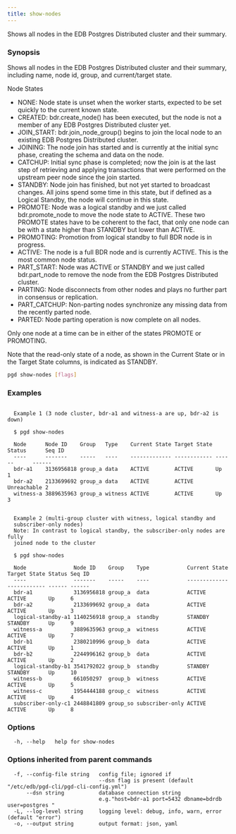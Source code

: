 ```yaml
---
title: show-nodes
---
```


Shows all nodes in the EDB Postgres Distributed cluster and their summary.

### Synopsis

Shows all nodes in the EDB Postgres Distributed cluster and their summary,
including name, node id, group, and current/target state.

Node States

* NONE: Node state is unset when the worker starts, expected to be set
quickly to the current known state.
* CREATED: bdr.create_node() has been executed, but the node is not a
member of any EDB Postgres Distributed cluster yet.
* JOIN_START: bdr.join_node_group() begins to join the local node to an
existing EDB Postgres Distributed cluster.
* JOINING: The node join has started and is currently at the initial sync
phase, creating the schema and data on the node.
* CATCHUP: Initial sync phase is completed; now the join is at the last step
of retrieving and applying transactions that were performed on the upstream
peer node since the join started.
* STANDBY:  Node join has finished, but not yet started to broadcast changes.
All joins spend some time in this state, but if defined as a Logical
Standby, the node will continue in this state.
* PROMOTE: Node was a logical standby and we just called bdr.promote_node to
move the node state to ACTIVE. These two PROMOTE states have to be
coherent to the fact, that only one node can be with a state higher than
STANDBY but lower than ACTIVE.
* PROMOTING: Promotion from logical standby to full BDR node is in progress.
* ACTIVE: The node is a full BDR node and is currently ACTIVE. This is the
most common node status.
* PART_START: Node was ACTIVE or STANDBY and we just called bdr.part_node
to remove the node from the EDB Postgres Distributed cluster.
* PARTING: Node disconnects from other nodes and plays no further part in
consensus or replication.
* PART_CATCHUP: Non-parting nodes synchronize any missing data from the
recently parted node.
* PARTED: Node parting operation is now complete on all nodes.

Only one node at a time can be in either of the states PROMOTE or PROMOTING.

Note that the read-only state of a node, as shown in the Current State or in
the Target State columns, is indicated as STANDBY.

```sh
pgd show-nodes [flags]
```

### Examples

```text

  Example 1 (3 node cluster, bdr-a1 and witness-a are up, bdr-a2 is down)

  $ pgd show-nodes

  Node      Node ID    Group   Type    Current State Target State Status      Seq ID
  ----      -------    -----   ----    ------------- ------------ ------      ------
  bdr-a1    3136956818 group_a data    ACTIVE        ACTIVE       Up          1
  bdr-a2    2133699692 group_a data    ACTIVE        ACTIVE       Unreachable 2
  witness-a 3889635963 group_a witness ACTIVE        ACTIVE       Up          3


  Example 2 (multi-group cluster with witness, logical standby and
  subscriber-only nodes)
  Note: In contrast to logical standby, the subscriber-only nodes are fully
  joined node to the cluster

  $ pgd show-nodes

  Node               Node ID    Group    Type            Current State Target State Status Seq ID
  ----               -------    -----    ----            ------------- ------------ ------ ------
  bdr-a1             3136956818 group_a  data            ACTIVE        ACTIVE       Up     6
  bdr-a2             2133699692 group_a  data            ACTIVE        ACTIVE       Up     3
  logical-standby-a1 1140256918 group_a  standby         STANDBY       STANDBY      Up     9
  witness-a          3889635963 group_a  witness         ACTIVE        ACTIVE       Up     7
  bdr-b1             2380210996 group_b  data            ACTIVE        ACTIVE       Up     1
  bdr-b2             2244996162 group_b  data            ACTIVE        ACTIVE       Up     2
  logical-standby-b1 3541792022 group_b  standby         STANDBY       STANDBY      Up     10
  witness-b          661050297  group_b  witness         ACTIVE        ACTIVE       Up     5
  witness-c          1954444188 group_c  witness         ACTIVE        ACTIVE       Up     4
  subscriber-only-c1 2448841809 group_so subscriber-only ACTIVE        ACTIVE       Up     8

```

### Options

```text
  -h, --help   help for show-nodes
```

### Options inherited from parent commands

```text
  -f, --config-file string   config file; ignored if
                             --dsn flag is present (default "/etc/edb/pgd-cli/pgd-cli-config.yml")
      --dsn string           database connection string
                             e.g."host=bdr-a1 port=5432 dbname=bdrdb user=postgres "
  -L, --log-level string     logging level: debug, info, warn, error (default "error")
  -o, --output string        output format: json, yaml
```
